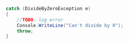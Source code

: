 ```csharp
catch (DivideByZeroException e)
{
    //TODO: log error
    Console.WriteLine("Can't divide by 0");
    throw;
}
```